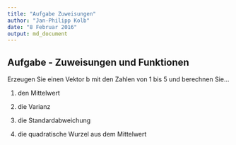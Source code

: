 ```yaml
---
title: "Aufgabe Zuweisungen"
author: "Jan-Philipp Kolb"
date: "8 Februar 2016"
output: md_document
---
```



## Aufgabe - Zuweisungen und Funktionen

Erzeugen Sie einen Vektor b mit den Zahlen von 1 bis 5 und berechnen Sie...


1. den Mittelwert

2. die Varianz

3. die Standardabweichung

4. die quadratische Wurzel aus dem Mittelwert